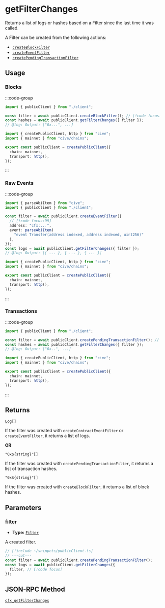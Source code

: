 # getFilterChanges

Returns a list of logs or hashes based on a Filter since the last time it was called.

A Filter can be created from the following actions:

- [`createBlockFilter`](/docs/actions/public/createBlockFilter)
- [`createEventFilter`](/docs/actions/public/createEventFilter)
- [`createPendingTransactionFilter`](/docs/actions/public/createPendingTransactionFilter)

## Usage

### Blocks

:::code-group

```ts twoslash [example.ts]
import { publicClient } from "./client";

const filter = await publicClient.createBlockFilter(); // [!code focus:99]
const hashes = await publicClient.getFilterChanges({ filter });
// @log: Output: ["0x...", ...]
```

```ts twoslash [client.ts] filename="client.ts"
import { createPublicClient, http } from "cive";
import { mainnet } from "cive/chains";

export const publicClient = createPublicClient({
  chain: mainnet,
  transport: http(),
});
```

:::

### Raw Events

:::code-group

```ts twoslash [example.ts]
import { parseAbiItem } from "cive";
import { publicClient } from "./client";

const filter = await publicClient.createEventFilter({
  // [!code focus:99]
  address: "cfx:...",
  event: parseAbiItem(
    "event Transfer(address indexed, address indexed, uint256)"
  ),
});
const logs = await publicClient.getFilterChanges({ filter });
// @log: Output: [{ ... }, { ... }, { ... }]
```

```ts twoslash [client.ts] filename="client.ts"
import { createPublicClient, http } from "cive";
import { mainnet } from "cive/chains";

export const publicClient = createPublicClient({
  chain: mainnet,
  transport: http(),
});
```

:::

### Transactions

:::code-group

```ts twoslash [example.ts]
import { publicClient } from "./client";

const filter = await publicClient.createPendingTransactionFilter(); // [!code focus:99]
const hashes = await publicClient.getFilterChanges({ filter });
// @log: Output: ["0x..", ...]
```

```ts twoslash [client.ts] filename="client.ts"
import { createPublicClient, http } from "cive";
import { mainnet } from "cive/chains";

export const publicClient = createPublicClient({
  chain: mainnet,
  transport: http(),
});
```

:::

## Returns

[`Log[]`](#TODO)

If the filter was created with `createContractEventFilter` or `createEventFilter`, it returns a list of logs.

**OR**

`"0x${string}"[]`

If the filter was created with `createPendingTransactionFilter`, it returns a list of transaction hashes.

`"0x${string}"[]`

If the filter was created with `createBlockFilter`, it returns a list of block hashes.

## Parameters

### filter

- **Type:** [`Filter`](/docs/glossary/types#filter)

A created filter.

```ts twoslash
// [!include ~/snippets/publicClient.ts]
// ---cut---
const filter = await publicClient.createPendingTransactionFilter();
const logs = await publicClient.getFilterChanges({
  filter, // [!code focus]
});
```

## JSON-RPC Method

[`cfx_getFilterChanges`](https://doc.confluxnetwork.org/docs/core/build/json-rpc/cfx-namespace#cfx_getfilterchanges)
